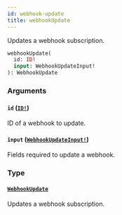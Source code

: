 ```yaml
---
id: webhook-update
title: webhookUpdate
---
```


Updates a webhook subscription.

```graphql
webhookUpdate(
  id: ID!
  input: WebhookUpdateInput!
): WebhookUpdate

```

### Arguments

#### `id` ([`ID!`](/developer/api-reference/scalars/id.mdx))

ID of a webhook to update.

#### `input` ([`WebhookUpdateInput!`](/developer/api-reference/inputs/webhook-update-input.mdx))

Fields required to update a webhook.

### Type

#### [`WebhookUpdate`](/developer/api-reference/objects/webhook-update.mdx)

Updates a webhook subscription.

